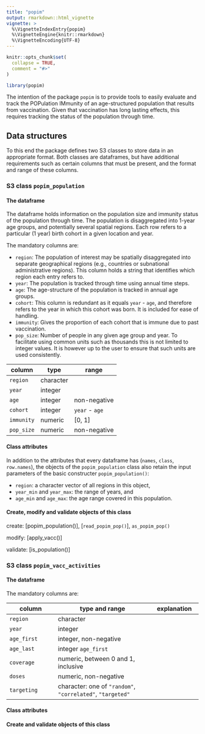 ```yaml
---
title: "popim"
output: rmarkdown::html_vignette
vignette: >
  %\VignetteIndexEntry{popim}
  %\VignetteEngine{knitr::rmarkdown}
  %\VignetteEncoding{UTF-8}
---
```


```r
knitr::opts_chunk$set(
  collapse = TRUE,
  comment = "#>"
)
```

```r
library(popim)
```

The intention of the package `popim` is to provide tools to easily
evaluate and track the POPulation IMmunity of an age-structured
population that results from vaccination. Given that vaccination has
long lasting effects, this requires tracking the status of the
population through time.

## Data structures

To this end the package defines two S3 classes to store data in an
appropriate format. Both classes are dataframes, but have additional
requirements such as certain columns that must be present, and the
format and range of these columns.

### S3 class `popim_population`

#### The dataframe

The dataframe holds information on the population size and immunity
status of the population through time. The population is disaggregated
into 1-year age groups, and potentially several spatial regions. Each
row refers to a particular (1 year) birth cohort in a given location
and year.

The mandatory columns are:

* `region`: The population of interest may be spatially
  disaggregated into separate geographical regions (e.g., countries or
  subnational administrative regions). This column holds a string that
  identifies which region each entry refers to.
* `year`: The population is tracked through time using annual time
  steps.
* `age`: The age-structure of the population is tracked in annual age
  groups.
* `cohort`: This column is redundant as it equals `year` - `age`, and
  therefore refers to the year in which this cohort was born. It is
  included for ease of handling.
* `immunity`: Gives the proportion of each cohort that is immune due
  to past vaccination.
* `pop_size`: Number of people in any given age group and year. To
  facilitate using common units such as thousands this is not limited
  to integer values. It is however up to the user to ensure that such
  units are used consistently.
  
| column     | type      | range          |
|------------|-----------|----------------|
| `region`   | character |                |
| `year`     | integer   |                |
| `age`      | integer   | non-negative   |
| `cohort`   | integer   | `year` - `age` |
| `immunity` | numeric   | [0, 1]         |
| `pop_size` | numeric   | non-negative   |



#### Class attributes

In addition to the attributes that every dataframe has (`names`,
`class`, `row.names`), the objects of the `popim_population` class
also retain the input parameters of the basic constructer
`popim_population()`:

* `region`: a character vector of all regions in this object,
* `year_min` and `year_max`: the range of years, and
* `age_min` and `age_max`: the age range covered in this population.


#### Create, modify and validate objects of this class

create: [popim_population()], [`read_popim_pop()`], `as_popim_pop()`

modify: [apply_vacc()]

validate: [is_population()]




### S3 class `popim_vacc_activities`

#### The dataframe

The mandatory columns are:

| column      | type and range          | explanation |
|-------------|-------------------------|-------------|
| `region`    | character               |             |
| `year`      | integer                 |             |
| `age_first` | integer, non-negative   |             |
| `age_last`  | integer \ge `age_first` |             |
| `coverage`  | numeric, between 0 and 1, inclusive | |
| `doses`     | numeric, non-negative   |             |
| `targeting` | character: one of `"random"`, `"correlated"`, `"targeted"` |  |

#### Class attributes


#### Create and validate objects of this class


